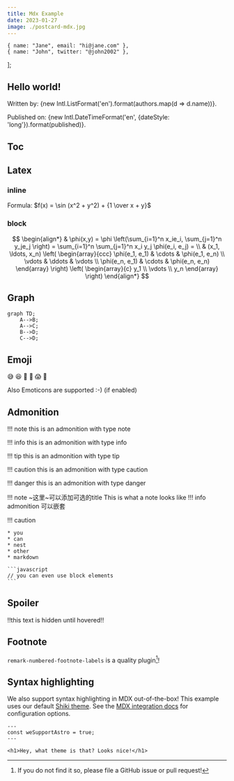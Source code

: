 ```yaml
---
title: Mdx Example
date: 2023-01-27
image: ./postcard-mdx.jpg
---
```

    { name: "Jane", email: "hi@jane.com" },
    { name: "John", twitter: "@john2002" },
];



## Hello world!

Written by: {new Intl.ListFormat('en').format(authors.map(d => d.name))}.

Published on: {new Intl.DateTimeFormat('en', {dateStyle: 'long'}).format(published)}.

## Toc

## Latex

### inline
Formula: $f(x) = \sin (x^2 + y^2) + {1 \over x + y}$

### block
$$
\begin{align*}
  & \phi(x,y) = \phi \left(\sum_{i=1}^n x_ie_i, \sum_{j=1}^n y_je_j \right)
  = \sum_{i=1}^n \sum_{j=1}^n x_i y_j \phi(e_i, e_j) = \\
  & (x_1, \ldots, x_n) \left( \begin{array}{ccc}
      \phi(e_1, e_1) & \cdots & \phi(e_1, e_n) \\
      \vdots & \ddots & \vdots \\
      \phi(e_n, e_1) & \cdots & \phi(e_n, e_n)
    \end{array} \right)
  \left( \begin{array}{c}
      y_1 \\
      \vdots \\
      y_n
    \end{array} \right)
\end{align*}
$$


## Graph

```mermaid
graph TD;
    A-->B;
    A-->C;
    B-->D;
    C-->D;
```


## Emoji

:sweat_smile:
:laughing:
:vomiting_face:
:hot_face:
:scream:
:clown_face:

Also Emoticons are supported :-) (if enabled)

## Admonition

!!! note
    this is an admonition with type note

!!! info
    this is an admonition with type info

!!! tip
    this is an admonition with type tip

!!! caution
    this is an admonition with type caution

!!! danger
    this is an admonition with type danger

!!! note ~这里~可以添加可选的title
    This is what a note looks like
    !!! info
            admonition 可以嵌套

!!! caution

    * you
    * can
    * nest
    * other
    * markdown

    ```javascript
    // you can even use block elements
    ```

## Spoiler

!!this text is hidden until hovered!!

## Footnote
`remark-numbered-footnote-labels` is a quality plugin[^quality]!

[^quality]: If you do not find it so, please file a GitHub issue or pull request!


## Syntax highlighting

We also support syntax highlighting in MDX out-of-the-box! This example uses our default [Shiki theme](https://github.com/shikijs/shiki). See the [MDX integration docs](https://docs.astro.build/en/guides/integrations-guide/mdx/#syntax-highlighting) for configuration options.

```astro
---
const weSupportAstro = true;
---

<h1>Hey, what theme is that? Looks nice!</h1>
```



<Example client:load>
  <ExampleAstro />
  <Example client:load />
</Example>